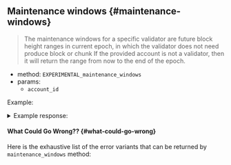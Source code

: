 
## Maintenance windows {#maintenance-windows}

> The maintenance windows for a specific validator are future block height
> ranges in current epoch, in which the validator does not need produce block or chunk
> If the provided account is not a validator, then it will return the range
> from now to the end of the epoch.

- method: `EXPERIMENTAL_maintenance_windows`
- params:
  - `account_id`

Example:

<Tabs groupId="code-tabs">
  <TabItem value="json" label="JSON" default>
    <RequestJson />
  </TabItem>
  <TabItem value="http" label="HTTPie">
    <RequestBash />
  </TabItem>
</Tabs>

<details>
  <summary>Example response:</summary>
  <p>
    The result will be a list of future maintenance windows in current epoch.
    For example a window `[1028, 1031]` includes 1028, 1029 and 1030.
    <ResponseJson />
  </p>
</details>

#### What Could Go Wrong?? {#what-could-go-wrong}

<ErrorSchemaDescription />

Here is the exhaustive list of the error variants that can be returned by `maintenance_windows` method:

<ErrorSchemaTable />
